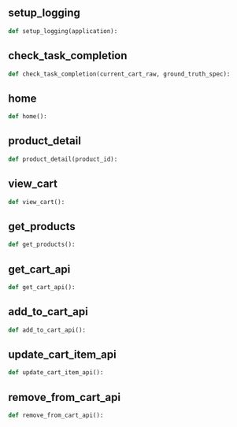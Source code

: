 <a id="camel.benchmarks.mock_website.app"></a>

<a id="camel.benchmarks.mock_website.app.setup_logging"></a>

## setup_logging

```python
def setup_logging(application):
```

<a id="camel.benchmarks.mock_website.app.check_task_completion"></a>

## check_task_completion

```python
def check_task_completion(current_cart_raw, ground_truth_spec):
```

<a id="camel.benchmarks.mock_website.app.home"></a>

## home

```python
def home():
```

<a id="camel.benchmarks.mock_website.app.product_detail"></a>

## product_detail

```python
def product_detail(product_id):
```

<a id="camel.benchmarks.mock_website.app.view_cart"></a>

## view_cart

```python
def view_cart():
```

<a id="camel.benchmarks.mock_website.app.get_products"></a>

## get_products

```python
def get_products():
```

<a id="camel.benchmarks.mock_website.app.get_cart_api"></a>

## get_cart_api

```python
def get_cart_api():
```

<a id="camel.benchmarks.mock_website.app.add_to_cart_api"></a>

## add_to_cart_api

```python
def add_to_cart_api():
```

<a id="camel.benchmarks.mock_website.app.update_cart_item_api"></a>

## update_cart_item_api

```python
def update_cart_item_api():
```

<a id="camel.benchmarks.mock_website.app.remove_from_cart_api"></a>

## remove_from_cart_api

```python
def remove_from_cart_api():
```
